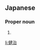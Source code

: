 ==Japanese==
{{ja-kanjitab|けん|じ|yomi=o}}

===Proper noun===
{{ja-pos|proper|けんじ}}

# {{given name|male|lang=ja|sort=けんじ}}

[[li:健治]]